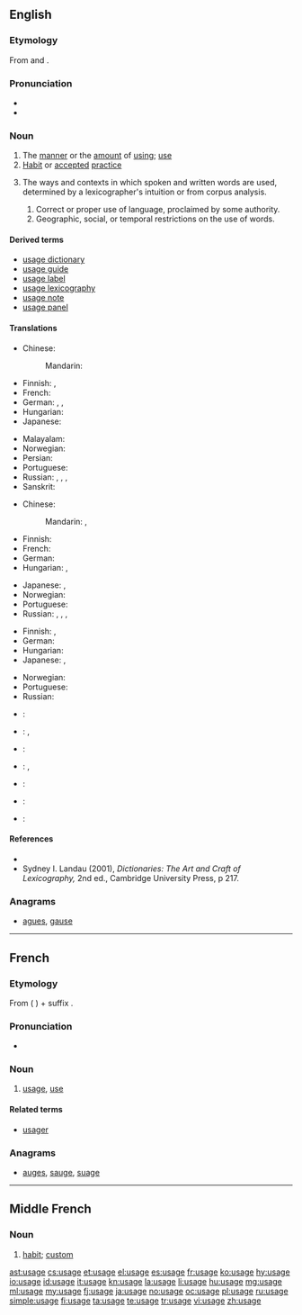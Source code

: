 ==English==
{{wikipedia}}

===Etymology===
From {{etyl|xno}} and {{etyl|fro}} {{term|usage|lang=fro}}.

===Pronunciation===
* {{IPA|/ˈjuːsid͡ʒ/|/ˈjuːzid͡ʒ/}}
* {{audio|En-us-usage.ogg|Audio (US)}}

===Noun===
{{en-noun}}

# The [[manner]] or the [[amount]] of [[using]]; [[use]]
# [[habit|Habit]] or [[accepted]] [[practice]]
# {{lexicography}} The ways and contexts in which spoken and written words are used, determined by a lexicographer's intuition or from corpus analysis.
## Correct or proper use of language, proclaimed by some authority.
## Geographic, social, or temporal restrictions on the use of words.

====Derived terms====
* [[usage dictionary]]
* [[usage guide]]
* [[usage label]]
* [[usage lexicography]]
* [[usage note]]
* [[usage panel]]

====Translations====
{{trans-top|the manner or the amount of using; use}}
* Chinese:
*: Mandarin: {{t|cmn|用法|tr=yòngfǎ|sc=Hani}}
* Finnish: {{t+|fi|käyttö}}, {{t+|fi|käsittely}}
* French: {{t+|fr|usage|m}}
* German: {{t+|de|Verwendung|f}}, {{t+|de|Benutzung|f}}, {{t+|de|Anwendung|f}}
* Hungarian: {{t+|hu|használat}}
* Japanese: {{t-|ja|使い方|tr=tsukaikata}}
{{trans-mid}}
* Malayalam: {{t+|ml|വിനിയോഗം|tr=viniyogam|sc=Mlym}}
* Norwegian: {{t-|no|bruksområde|n}}
* Persian: {{t|fa|کاربرد|tr=kârbord|sc=fa-Arab}}
* Portuguese: {{t+|pt|uso|m}}
* Russian: {{t+|ru|использование|n|tr=ispólʹzovanije}}, {{t+|ru|применение|n|tr=primenénije}}, {{t+|ru|обращение|n|tr=obraščénije}}, {{t+|ru|употребление|n|tr=upotreblénije}}
* Sanskrit: {{t+|sa|विनियोगः|tr=viniyogah|sc=Deva}}
{{trans-bottom}}

{{trans-top|habit or accepted practice}}
* Chinese:
*: Mandarin: {{t|cmn|習慣|sc=Hani}}, {{t|cmn|习惯|tr=xíguàn|sc=Hani}}
* Finnish: {{t+|fi|käytäntö}}
* French: {{t+|fr|coutume|f}}
* German: {{t+|de|Brauch|m}}
* Hungarian: {{t+|hu|szokás}}, {{t+|hu|gyakorlat}}
{{trans-mid}}
* Japanese: {{t-|ja|使い方|tr=tsukaikata}}, {{t-|ja|習慣|tr=しゅうかん, shūkan|sc=Jpan}}
* Norwegian: {{t-|no|anvendelse|m}}
* Portuguese: {{t+|pt|emprego|m}}
* Russian: {{t+|ru|обычай|m|tr=obýčaj}}, {{t+|ru|обыкновение|n|tr=obyknovénije}}, {{t+|ru|привычка|f|tr=privýčka}}, {{t+|ru|традиция|f|tr=tradícija}}
{{trans-bottom}}

{{trans-top|the way words are spoken or written in a community}}
* Finnish: {{t+|fi|kielenkäyttö}}, {{t-|fi|puhetapa}}
* German: {{t+|de|Gebrauch|m}}
* Hungarian: {{t-|hu|szóhasználat}}
* Japanese: {{t-|ja|使い方|tr=tsukaikata}}, {{t+|ja|用法|tr=yōhō}}
{{trans-mid}}
* Norwegian: {{t+|no|bruk|m}}
* Portuguese: {{t+|pt|emprego|m}}
* Russian: {{t+|ru|употребление|n|tr=upotreblénije}}
{{trans-bottom}}

{{checktrans-top}}
* {{ttbc|nl}}: {{t|nl|gebruik}}
* {{ttbc|de}}: {{qualifier|1}} {{t|de|Nutzung|f}}, {{qualifier|2,3}} {{t|de|Benutzung|f}}
* {{ttbc|id}}: {{t|id|pakai|alt=pemakaian}}
* {{ttbc|it}}: {{t|it|uso|m}}, {{t|it|utilizzo|m}}
{{trans-mid}}
* {{ttbc|lv}}: {{t|lv|lietojums|m}}
* {{ttbc|te}}: {{t|te|వాడుక|tr=vaaDuka|sc=Telu}}
* {{ttbc|pt}}: {{qualifier|1}} {{t|pt|uso|m}}
{{trans-bottom}}

====References====
* {{R:Dictionary of Lexicography}}
* Sydney I. Landau (2001), ''Dictionaries: The Art and Craft of Lexicography,'' 2nd ed., Cambridge University Press, p 217.

===Anagrams===
* [[agues#English|agues]], [[gause#English|gause]]

----

==French==

===Etymology===
From {{etyl|la|fr}} {{term|usus|lang=la}} ({{etyl|ML.|fr}} {{term|usagium|lang=la}}) + suffix {{term|-age|lang=fr}}.

===Pronunciation===
* {{audio|Fr-usage.ogg|audio}}

===Noun===
{{fr-noun|m}}

# [[#English|usage]], [[use]]

====Related terms====
* [[usager]]

===Anagrams===
* [[auges#French|auges]], [[sauge#French|sauge]], [[suage#French|suage]]

----

==Middle French==

===Noun===
{{frm-noun|m}}

# [[habit]]; [[custom]]

[[ast:usage]]
[[cs:usage]]
[[et:usage]]
[[el:usage]]
[[es:usage]]
[[fr:usage]]
[[ko:usage]]
[[hy:usage]]
[[io:usage]]
[[id:usage]]
[[it:usage]]
[[kn:usage]]
[[la:usage]]
[[li:usage]]
[[hu:usage]]
[[mg:usage]]
[[ml:usage]]
[[my:usage]]
[[fj:usage]]
[[ja:usage]]
[[no:usage]]
[[oc:usage]]
[[pl:usage]]
[[ru:usage]]
[[simple:usage]]
[[fi:usage]]
[[ta:usage]]
[[te:usage]]
[[tr:usage]]
[[vi:usage]]
[[zh:usage]]